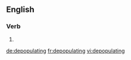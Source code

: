 
==English==

===Verb===
{{head|en|present participle}}

# {{present participle of|depopulate|lang=en|nocat=1}}

[[de:depopulating]]
[[fr:depopulating]]
[[vi:depopulating]]